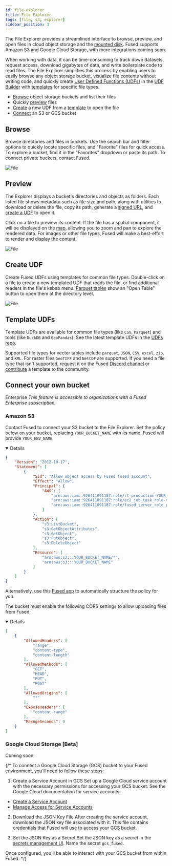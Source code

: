 ```yaml
---
id: file-explorer
title: File Explorer
tags: [file, s3, explorer]
sidebar_position: 3
---
```


The File Explorer provides a streamlined interface to browse, preview, and open files in cloud object storage and the [mounted disk](/core-concepts/content-management/file-system/#mntcache-disk). Fused supports Amazon S3 and Google Cloud Storage, with more integrations coming soon.

When working with data, it can be time-consuming to track down datasets, request access, download gigabytes of data, and write boilerplate code to read files. The File Explorer simplifies this process by enabling users to easily browse any object storage bucket, visualize file contents without writing code, and quickly create [User Defined Functions (UDFs)](/core-concepts/why/) in the [UDF Builder](/workbench/udf-builder/) with [templates](/workbench/file-explorer/#template-udfs) for specific file types.

- [Browse](/workbench/file-explorer/#browse) object storage buckets and list their files
- Quickly [preview](/workbench/file-explorer/#preview) files
- [Create](/workbench/file-explorer/#create-udf) a new UDF from a [template](/workbench/file-explorer/#template-udfs) to open the file
- [Connect](/workbench/file-explorer/#connect-your-own-bucket) an S3 or GCS bucket


<ReactPlayer playsinline={true} className="video__player" playing={false} muted={true} controls height="100%" url="https://fused-magic.s3.us-west-2.amazonaws.com/workbench-walkthrough-videos/docs_rewrite/file_explorer_intro.mp4" width="100%" />

## Browse

Browse directories and files in buckets. Use the search bar and filter options to quickly locate specific files, and "Favorite" files for quick access. To explore a bucket, find it in the "Favorites" dropdown or paste its path. To connect private buckets, contact Fused.


<div style={{ textAlign: 'center' }}>
  <img src={FEsearch} alt="File" style={{ width: '80%' }} />
</div>

## Preview

The Explorer displays a bucket's directories and objects as folders. Each listed file shows metadata such as file size and path, along with utilities to download or delete the file, copy its path, generate a [signed URL](https://docs.aws.amazon.com/AmazonS3/latest/userguide/ShareObjectPreSignedURL.html), and [create a UDF](/workbench/file-explorer/#create-udf) to open it.

Click on a file to preview its content. If the file has a spatial component, it will be displayed on the [map](/workbench/udf-builder/map), allowing you to zoom and pan to explore the rendered data. For images or other file types, Fused will make a best-effort to render and display the content.


<div style={{ textAlign: 'center' }}>
  <img src={FEpreview} alt="File" style={{ width: '80%' }} />
</div>

## Create UDF

Create Fused UDFs using templates for common file types. Double-click on a file to create a new templated UDF that reads the file, or find additional readers in the file's kebab menu. [Parquet tables](https://www.upsolver.com/blog/apache-parquet-why-use) show an "Open Table" button to open them at the directory level.


<div style={{ textAlign: 'center' }}>
  <img src={FEcreateudf} alt="File" style={{ width: '80%' }} />
</div>

## Template UDFs

Template UDFs are available for common file types (like `CSV`, `Parquet`) and tools (like `DuckDB` and `GeoPandas`). See the latest template UDFs in the [UDFs repo](https://github.com/fusedio/udfs/tree/main/files).

Supported file types for vector tables include `parquet`, `JSON`, `CSV`, `excel`, `zip`, and `KML`. For raster files `GeoTIFF` and `NetCDF` are supported. If you need a file type that isn't supported, request it on the Fused [Discord channel](https://discord.com/invite/BxS5wMzdRk) or [contribute](/workbench/udf-catalog/#contribute-to-fused) a template to the community.

## Connect your own bucket

<Tag color="#3399ff">Enterprise</Tag> _This feature is accessible to organizations with a Fused Enterprise subscription._

### Amazon S3


Contact Fused to connect your S3 bucket to the File Explorer. Set the policy below on your bucket, replacing `YOUR_BUCKET_NAME` with its name. Fused will provide `YOUR_ENV_NAME`.


<Details open={false}>


```json
{
    "Version": "2012-10-17",
    "Statement": [
        {
            "Sid": "Allow object access by Fused fused account",
            "Effect": "Allow",
            "Principal": {
                "AWS": [
                    "arn:aws:iam::926411091187:role/rt-production-YOUR_ENV_NAME",
                    "arn:aws:iam::926411091187:role/ec2_job_task_role-v2-production-YOUR_ENV_NAME",
                    "arn:aws:iam::926411091187:role/fused_server_role_prod_us_west_2"
                ]
            },
            "Action": [
                "s3:ListBucket",
                "s3:GetObjectAttributes",
                "s3:GetObject",
                "s3:PutObject",
                "s3:DeleteObject"
            ],
            "Resource": [
                "arn:aws:s3:::YOUR_BUCKET_NAME/*",
                "arn:aws:s3:::YOUR_BUCKET_NAME"
            ]
        }
    ]
}
```

</Details>

Alternatively, use this [Fused app](https://www.fused.io/workbench#app/s/i/fa_2yQFVcbSYR1vW4Aa8zL1HC) to automatically structure the policy for you.

The bucket must enable the following CORS settings to allow uploading files from Fused.

<Details open={false}>

```json
[
    {
        "AllowedHeaders": [
            "range",
            "content-type",
            "content-length"
        ],
        "AllowedMethods": [
            "GET",
            "HEAD",
            "PUT",
            "POST"
        ],
        "AllowedOrigins": [
            "*"
        ],
        "ExposeHeaders": [
            "content-range"
        ],
        "MaxAgeSeconds": 0
    }
]
```
</Details>

### Google Cloud Storage [Beta]

Coming soon.

{/*
To connect a Google Cloud Storage (GCS) bucket to your Fused environment, you'll need to follow these steps:

1. Create a Service Account in GCS
Set up a Google Cloud service account with the necessary permissions for accessing your GCS bucket. See the Google Cloud documentation for service accounts:
- [Create a Service Account](https://cloud.google.com/iam/docs/service-accounts-create)
- [Manage Access for Service Accounts](https://cloud.google.com/iam/docs/manage-access-service-accounts)

2. Download the JSON Key File
After creating the service account, download the JSON key file associated with it. This file contains credentials that Fused will use to access your GCS bucket.

3. Set the JSON Key as a Secret
Set the JSON key as a secret in the [secrets management UI](/workbench/account/#secrets-management). Name the secret `gcs_fused`.

Once configured, you'll be able to interact with your GCS bucket from within Fused. */}
